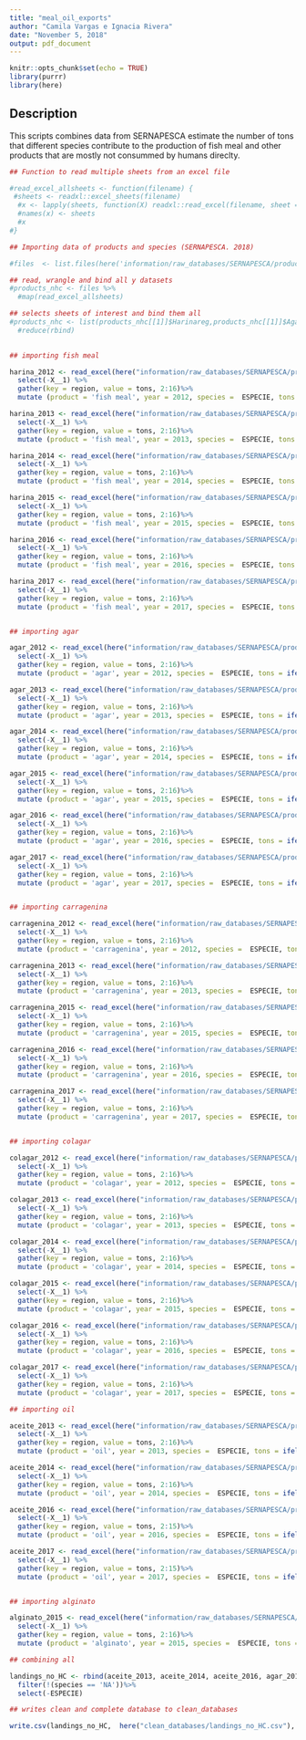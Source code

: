 ```yaml
---
title: "meal_oil_exports"
author: "Camila Vargas e Ignacia Rivera"
date: "November 5, 2018"
output: pdf_document
---
```


```r
knitr::opts_chunk$set(echo = TRUE)
library(purrr)
library(here)
```

## Description

This scripts combines data from SERNAPESCA estimate the number of tons that different species contribute to the production of fish meal and other products that are mostly not consummed by humans direclty.   

```r

## Function to read multiple sheets from an excel file

#read_excel_allsheets <- function(filename) { 
 #sheets <- readxl::excel_sheets(filename) 
  #x <- lapply(sheets, function(X) readxl::read_excel(filename, sheet = X)) 
  #names(x) <- sheets 
  #x 
#}

## Importing data of products and species (SERNAPESCA. 2018)

#files  <- list.files(here('information/raw_databases/SERNAPESCA/products'), pattern= 'products_per_species_region_month', full.names = TRUE)

## read, wrangle and bind all y datasets
#products_nhc <- files %>% 
  #map(read_excel_allsheets)

## selects sheets of interest and bind them all 
#products_nhc <- list(products_nhc[[1]]$Harinareg,products_nhc[[1]]$Agarreg, products_nhc[[1]]$Carrageninareg, products_nhc[[1]]$Colagarreg, products_nhc[[2]]$Harinareg,products_nhc[[2]]$Agarreg, products_nhc[[2]]$Carrageninareg, products_nhc[[2]]$Colagarreg, products_nhc[[3]]$Harinareg,products_nhc[[3]]$Agarreg, products_nhc[[3]]$Carrageninareg, products_nhc[[3]]$Colagarreg, products_nhc[[4]]$Harinareg,products_nhc[[4]]$Agarreg, products_nhc[[4]]$Carrageninareg, products_nhc[[4]]$Colagarreg, products_nhc[[5]]$Harinareg,products_nhc[[5]]$Agarreg, products_nhc[[5]]$Carrageninareg, products_nhc[[5]]$Colagarreg) %>% 
  #reduce(rbind) 
  
```

```r

## importing fish meal 

harina_2012 <- read_excel(here("information/raw_databases/SERNAPESCA/products/products_per_species_region_month_2012.xlsx"), sheet = "Harinareg", range = "A6:Q58") %>% 
  select(-X__1) %>% 
  gather(key = region, value = tons, 2:16)%>% 
  mutate (product = 'fish meal', year = 2012, species =  ESPECIE, tons = ifelse(tons =="-", 0, tons))

harina_2013 <- read_excel(here("information/raw_databases/SERNAPESCA/products/products_per_species_region_month_2013.xlsx"), sheet = "Harinareg", range = "A6:Q44") %>% 
  select(-X__1) %>% 
  gather(key = region, value = tons, 2:16)%>% 
  mutate (product = 'fish meal', year = 2013, species =  ESPECIE, tons = ifelse(tons == "-", 0, tons))

harina_2014 <- read_excel(here("information/raw_databases/SERNAPESCA/products/products_per_species_region_month_2014.xlsx"), sheet = "Harinareg", range = "A6:Q54") %>% 
  select(-X__1) %>% 
  gather(key = region, value = tons, 2:16)%>% 
  mutate (product = 'fish meal', year = 2014, species =  ESPECIE, tons = ifelse(tons == "-", 0, tons))

harina_2015 <- read_excel(here("information/raw_databases/SERNAPESCA/products/products_per_species_region_month_2015.xlsx"), sheet = "Harinareg", range = "A6:Q38") %>% 
  select(-X__1) %>% 
  gather(key = region, value = tons, 2:16)%>% 
  mutate (product = 'fish meal', year = 2015, species =  ESPECIE, tons = ifelse(tons == "-", 0, tons))

harina_2016 <- read_excel(here("information/raw_databases/SERNAPESCA/products/products_per_species_region_month_2016.xlsx"), sheet = "Harinareg", range = "A6:Q44") %>% 
  select(-X__1) %>% 
  gather(key = region, value = tons, 2:16)%>% 
  mutate (product = 'fish meal', year = 2016, species =  ESPECIE, tons = ifelse(tons == "-", 0, tons))

harina_2017 <- read_excel(here("information/raw_databases/SERNAPESCA/products/products_per_species_region_month_2017.xlsx"), sheet = "Harinareg", range = "A6:Q46") %>% 
  select(-X__1) %>% 
  gather(key = region, value = tons, 2:16)%>% 
  mutate (product = 'fish meal', year = 2017, species =  ESPECIE, tons = ifelse(tons == "-", 0, tons))


## importing agar 

agar_2012 <- read_excel(here("information/raw_databases/SERNAPESCA/products/products_per_species_region_month_2012.xlsx"), sheet = "Agarreg", range = "A6:Q8") %>% 
  select(-X__1) %>% 
  gather(key = region, value = tons, 2:16)%>% 
  mutate (product = 'agar', year = 2012, species =  ESPECIE, tons = ifelse(tons == "-", 0, tons)) 

agar_2013 <- read_excel(here("information/raw_databases/SERNAPESCA/products/products_per_species_region_month_2013.xlsx"), sheet = "Agarreg", range = "A6:Q8") %>% 
  select(-X__1) %>% 
  gather(key = region, value = tons, 2:16)%>% 
  mutate (product = 'agar', year = 2013, species =  ESPECIE, tons = ifelse(tons == "-", 0, tons))

agar_2014 <- read_excel(here("information/raw_databases/SERNAPESCA/products/products_per_species_region_month_2014.xlsx"), sheet = "Agarreg", range = "A6:Q10") %>% 
  select(-X__1) %>% 
  gather(key = region, value = tons, 2:16)%>% 
  mutate (product = 'agar', year = 2014, species =  ESPECIE, tons = ifelse(tons == "-", 0, tons))

agar_2015 <- read_excel(here("information/raw_databases/SERNAPESCA/products/products_per_species_region_month_2015.xlsx"), sheet = "Agarreg", range = "A6:Q8") %>% 
  select(-X__1) %>% 
  gather(key = region, value = tons, 2:16)%>% 
  mutate (product = 'agar', year = 2015, species =  ESPECIE, tons = ifelse(tons == "-", 0, tons))

agar_2016 <- read_excel(here("information/raw_databases/SERNAPESCA/products/products_per_species_region_month_2016.xlsx"), sheet = "Agarreg", range = "A6:Q8") %>% 
  select(-X__1) %>% 
  gather(key = region, value = tons, 2:16)%>% 
  mutate (product = 'agar', year = 2016, species =  ESPECIE, tons = ifelse(tons == "-", 0, tons))

agar_2017 <- read_excel(here("information/raw_databases/SERNAPESCA/products/products_per_species_region_month_2017.xlsx"), sheet = "Agarreg", range = "A6:Q8") %>% 
  select(-X__1) %>% 
  gather(key = region, value = tons, 2:16)%>% 
  mutate (product = 'agar', year = 2017, species =  ESPECIE, tons = ifelse(tons == "-", 0, tons))


## importing carragenina

carragenina_2012 <- read_excel(here("information/raw_databases/SERNAPESCA/products/products_per_species_region_month_2012.xlsx"), sheet = "Carrageninareg", range = "A6:Q10") %>% 
  select(-X__1) %>% 
  gather(key = region, value = tons, 2:16)%>% 
  mutate (product = 'carragenina', year = 2012, species =  ESPECIE, tons = ifelse(tons == "-", 0, tons)) 

carragenina_2013 <- read_excel(here("information/raw_databases/SERNAPESCA/products/products_per_species_region_month_2013.xlsx"), sheet = "Carrageninareg", range = "A6:Q12") %>% 
  select(-X__1) %>% 
  gather(key = region, value = tons, 2:16)%>% 
  mutate (product = 'carragenina', year = 2013, species =  ESPECIE, tons = ifelse(tons == "-", 0, tons))

carragenina_2015 <- read_excel(here("information/raw_databases/SERNAPESCA/products/products_per_species_region_month_2015.xlsx"), sheet = "Carrageninareg", range = "A6:Q12") %>% 
  select(-X__1) %>% 
  gather(key = region, value = tons, 2:16)%>% 
  mutate (product = 'carragenina', year = 2015, species =  ESPECIE, tons = ifelse(tons == "-", 0, tons))

carragenina_2016 <- read_excel(here("information/raw_databases/SERNAPESCA/products/products_per_species_region_month_2016.xlsx"), sheet = "Carrageninareg", range = "A6:Q12") %>% 
  select(-X__1) %>% 
  gather(key = region, value = tons, 2:16)%>% 
  mutate (product = 'carragenina', year = 2016, species =  ESPECIE, tons = ifelse(tons =="-", 0, tons))

carragenina_2017 <- read_excel(here("information/raw_databases/SERNAPESCA/products/products_per_species_region_month_2017.xlsx"), sheet = "Carrageninareg", range = "A6:Q14") %>% 
  select(-X__1) %>% 
  gather(key = region, value = tons, 2:16)%>% 
  mutate (product = 'carragenina', year = 2017, species =  ESPECIE, tons = ifelse(tons =="-", 0, tons))


## importing colagar

colagar_2012 <- read_excel(here("information/raw_databases/SERNAPESCA/products/products_per_species_region_month_2012.xlsx"), sheet = "Colagarreg", range = "A6:Q8") %>% 
  select(-X__1) %>% 
  gather(key = region, value = tons, 2:16)%>% 
  mutate (product = 'colagar', year = 2012, species =  ESPECIE, tons = ifelse(tons == "-", 0, tons)) 

colagar_2013 <- read_excel(here("information/raw_databases/SERNAPESCA/products/products_per_species_region_month_2013.xlsx"), sheet = "Colagarreg", range = "A6:Q8") %>% 
  select(-X__1) %>% 
  gather(key = region, value = tons, 2:16)%>% 
  mutate (product = 'colagar', year = 2013, species =  ESPECIE, tons = ifelse(tons == "-", 0, tons))

colagar_2014 <- read_excel(here("information/raw_databases/SERNAPESCA/products/products_per_species_region_month_2014.xlsx"), sheet = "Colagarreg", range = "A6:Q8") %>% 
  select(-X__1) %>% 
  gather(key = region, value = tons, 2:16)%>% 
  mutate (product = 'colagar', year = 2014, species =  ESPECIE, tons = ifelse(tons == "-", 0, tons))

colagar_2015 <- read_excel(here("information/raw_databases/SERNAPESCA/products/products_per_species_region_month_2015.xlsx"), sheet = "Colagarreg", range = "A6:Q8") %>% 
  select(-X__1) %>% 
  gather(key = region, value = tons, 2:16)%>% 
  mutate (product = 'colagar', year = 2015, species =  ESPECIE, tons = ifelse(tons == "-", 0, tons))

colagar_2016 <- read_excel(here("information/raw_databases/SERNAPESCA/products/products_per_species_region_month_2016.xlsx"), sheet = "Colagarreg", range = "A6:Q8") %>% 
  select(-X__1) %>% 
  gather(key = region, value = tons, 2:16)%>% 
  mutate (product = 'colagar', year = 2016, species =  ESPECIE, tons = ifelse(tons == "-", 0, tons))

colagar_2017 <- read_excel(here("information/raw_databases/SERNAPESCA/products/products_per_species_region_month_2017.xlsx"), sheet = "Colagarreg", range = "A6:Q8") %>% 
  select(-X__1) %>% 
  gather(key = region, value = tons, 2:16)%>% 
  mutate (product = 'colagar', year = 2017, species =  ESPECIE, tons = ifelse(tons == "-", 0, tons))

## importing oil

aceite_2013 <- read_excel(here("information/raw_databases/SERNAPESCA/products/products_per_species_region_month_2013.xlsx"), sheet = "Aceitereg", range = "A6:Q31") %>% 
  select(-X__1) %>% 
  gather(key = region, value = tons, 2:16)%>% 
  mutate (product = 'oil', year = 2013, species =  ESPECIE, tons = ifelse(tons == "-", 0, tons))

aceite_2014 <- read_excel(here("information/raw_databases/SERNAPESCA/products/products_per_species_region_month_2014.xlsx"), sheet = "Aceitereg", range = "A6:Q42") %>% 
  select(-X__1) %>% 
  gather(key = region, value = tons, 2:16)%>% 
  mutate (product = 'oil', year = 2014, species =  ESPECIE, tons = ifelse(tons =="-", 0, tons))

aceite_2016 <- read_excel(here("information/raw_databases/SERNAPESCA/products/products_per_species_region_month_2016.xlsx"), sheet = "Aceitereg", range = "A6:P31") %>% 
  select(-X__1) %>% 
  gather(key = region, value = tons, 2:15)%>% 
  mutate (product = 'oil', year = 2016, species =  ESPECIE, tons = ifelse(tons == "-", 0, tons))

aceite_2017 <- read_excel(here("information/raw_databases/SERNAPESCA/products/products_per_species_region_month_2017.xlsx"), sheet = "Aceitereg", range = "A6:Q34") %>% 
  select(-X__1) %>% 
  gather(key = region, value = tons, 2:15)%>% 
  mutate (product = 'oil', year = 2017, species =  ESPECIE, tons = ifelse(tons == "-", 0, tons))


## importing alginato

alginato_2015 <- read_excel(here("information/raw_databases/SERNAPESCA/products/products_per_species_region_month_2015.xlsx"), sheet = "Alginatoreg", range = "A6:Q8") %>% 
  select(-X__1) %>% 
  gather(key = region, value = tons, 2:16)%>% 
  mutate (product = 'alginato', year = 2015, species =  ESPECIE, tons = ifelse(tons == "-", 0, tons))

## combining all

landings_no_HC <- rbind(aceite_2013, aceite_2014, aceite_2016, agar_2012, agar_2013, agar_2014, agar_2015, agar_2016, alginato_2015, carragenina_2012, carragenina_2013, carragenina_2015, carragenina_2016, colagar_2012, colagar_2013, colagar_2014, colagar_2015, colagar_2016, harina_2012, harina_2013, harina_2014, harina_2015, harina_2016) %>% 
  filter(!(species == 'NA'))%>% 
  select(-ESPECIE)

## writes clean and complete database to clean_databases

write.csv(landings_no_HC,  here("clean_databases/landings_no_HC.csv"), row.names=F)

```
